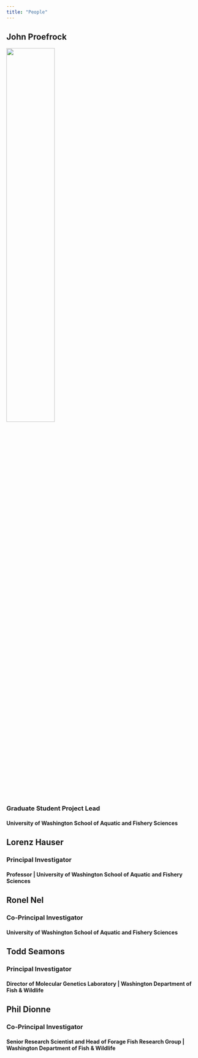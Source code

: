 ```yaml
---
title: "People"
---
```



## John Proefrock

![ ](images/john-proefrock.png){fig-align="left" width="50%"}

### Graduate Student Project Lead \
#### University of Washington School of Aquatic and Fishery Sciences

## Lorenz Hauser

### Principal Investigator
#### Professor \| University of Washington School of Aquatic and Fishery Sciences

## Ronel Nel

### Co-Principal Investigator
#### University of Washington School of Aquatic and Fishery Sciences

## Todd Seamons

### Principal Investigator
#### Director of Molecular Genetics Laboratory \| Washington Department of Fish & Wildlife

## Phil Dionne

### Co-Principal Investigator
#### Senior Research Scientist and Head of Forage Fish Research Group \| Washington Department of Fish & Wildlife
